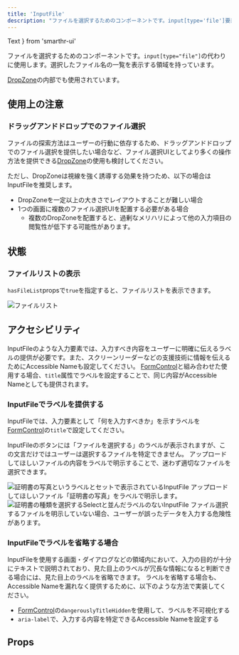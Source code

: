 ```yaml
---
title: 'InputFile'
description: "ファイルを選択するためのコンポーネントです。input[type='file']要素の代わりに使用します。選択したファイル名の一覧を表示する領域を持っています。"
---
```


  Text
} from 'smarthr-ui'


ファイルを選択するためのコンポーネントです。`input[type="file"]`の代わりに使用します。選択したファイル名の一覧を表示する領域を持っています。

[DropZone](/products/components/drop-zone/)の内部でも使用されています。

<ComponentStory name="InputFile" />

## 使用上の注意
### ドラッグアンドドロップでのファイル選択
ファイルの探索方法はユーザーの行動に依存するため、ドラッグアンドドロップでのファイル選択を提供したい場合など、ファイル選択UIとしてより多くの操作方法を提供できる[DropZone](/products/components/drop-zone/)の使用も検討してください。

ただし、DropZoneは視線を強く誘導する効果を持つため、以下の場合はInputFileを推奨します。

- DropZoneを一定以上の大きさでレイアウトすることが難しい場合
- 1つの画面に複数のファイル選択UIを配置する必要がある場合
    - 複数のDropZoneを配置すると、過剰なメリハリによって他の入力項目の閲覧性が低下する可能性があります。

## 状態

### ファイルリストの表示
`hasFileList`propsで`true`を指定すると、ファイルリストを表示できます。

![ファイルリスト](./images/input-file-filelist.png)

## アクセシビリティ
InputFileのような入力要素では、入力すべき内容をユーザーに明確に伝えるラベルの提供が必要です。また、スクリーンリーダーなどの支援技術に情報を伝えるためにAccessible Nameも設定してください。
[FormControl](/products/components/form-control/)と組み合わせた使用する場合、`title`属性でラベルを設定することで、同じ内容がAccessible Nameとしても提供されます。

### InputFileでラベルを提供する
InputFileでは、入力要素として「何を入力すべきか」を示すラベルを[FormControl](/products/components/form-control/)の`title`で設定してください。

InputFileのボタンには「ファイルを選択する」のラベルが表示されますが、この文言だけではユーザーは選択するファイルを特定できません。
アップロードしてほしいファイルの内容をラベルで明示することで、迷わず適切なファイルを選択できます。

<DoAndDont type="do">
  <Image slot="img" src={inputFileLabelDo} alt="証明書の写真というラベルとセットで表示されているInputFile" />
  <Text slot="label">アップロードしてほしいファイル「証明書の写真」をラベルで明示します。</Text>
</DoAndDont>
<DoAndDont type="dont" width="calc(50% - 8px)">
  <Image slot="img" src={formControlErrorSampleDont} alt="証明書の種類を選択するSelectと並んだラベルのないInputFile" />
  <Text slot="label">ファイル選択するファイルを明示していない場合、ユーザーが誤ったデータを入力する危険性があります。</Text>
</DoAndDont>

### InputFileでラベルを省略する場合
InputFileを使用する画面・ダイアログなどの領域内において、入力の目的が十分にテキストで説明されており、見た目上のラベルが冗長な情報になると判断できる場合には、見た目上のラベルを省略できます。
ラベルを省略する場合も、Accessible Nameを漏れなく提供するために、以下のような方法で実装してください。

- [FormControl](/products/components/form-control/)の`dangerouslyTitleHidden`を使用して、ラベルを不可視化する
- `aria-label`で、入力する内容を特定できるAccessible Nameを設定する

## Props

<ComponentPropsTable name="InputFile" />

